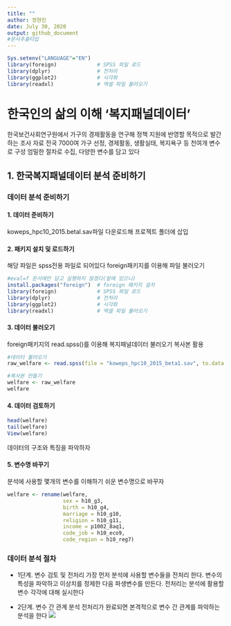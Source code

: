 ---
title: ""
author: 정현진
date: July 30, 2020
output: github_document
#문서추출타입
---

```{r, include=F}
Sys.setenv("LANGUAGE"="EN")
library(foreign)             # SPSS 파일 로드
library(dplyr)               # 전처리
library(ggplot2)             # 시각화
library(readxl)              # 엑셀 파일 불러오기
```

# 한국인의 삶의 이해 '복지패널데이터'
한국보건사회연구원에서 가구의 경제활동을 연구해 정책 지원에 반영할 목적으로 발간하는 조사 자료
전국 7000여 가구 선정, 경제활동, 생활실태, 복지욕구 등 천여개 변수로 구성
엄밀한 절차로 수집, 다양한 변수를 담고 있다

## 1. 한국복지패널데이터 분석 준비하기

### 데이터 분석 준비하기

#### 1. 데이터 준비하기
koweps_hpc10_2015.betal.sav파일 다운로드해 프로젝트 폴더에 삽입

#### 2. 패키지 설치 및 로드하기
해당 파일은 spss전용 파일로 되어있다
foreign패키지를 이용해 파일 불러오기

```{r, eval=F}
#eval=f 문서에만 담고 실행하지 않겠다(앞에 있으니)
install.packages("foreign")  # foreign 패키지 설치
library(foreign)             # SPSS 파일 로드
library(dplyr)               # 전처리
library(ggplot2)             # 시각화
library(readxl)              # 엑셀 파일 불러오기
```

#### 3. 데이터 불러오기
foreign패키지의 read.spss()를 이용해 복지패널데이터 불러오기
복사본 활용

```{r, warning= F}
#데이터 불러오기
raw_welfare <- read.spss(file = "koweps_hpc10_2015_beta1.sav", to.data.frame = T)

#복사본 만들기
welfare <- raw_welfare
welfare

```
#### 4. 데이터 검토하기
```{r, eval=F}
head(welfare)
tail(welfare)
View(welfare)
```

데이터의 구조와 특징을 파악하자

#### 5. 변수명 바꾸기
분석에 사용할 몇개의 변수를 이해하기 쉬운 변수명으로 바꾸자
```{r, eval= F}
welfare <- rename(welfare,
                  sex = h10_g3,
                  birth = h10_g4,
                  marriage = h10_g10,
                  religion = h10_g11,
                  income = p1002_8aq1,
                  code_job = h10_eco9,
                  code_region = h10_reg7)
```

### 데이터 분석 절차

- 1단계. 변수 검토 및 전처리
가장 먼저 분석에 사용할 변수들을 전처리 한다. 변수의 특성을 파악하고 이상치를 정제한 다음 파생변수를 만든다.
전처리는 분석에 활용할 변수 각각에 대해 실시한다


- 2단계. 변수 간 관계 분석
전처리가 완료되면 본격적으로 변수 간 관계를 파악하는 분석을 한다
![](img/09_01.png)
